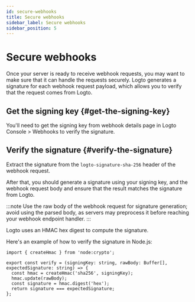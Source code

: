 ```yaml
---
id: secure-webhooks
title: Secure webhooks
sidebar_label: Secure webhooks
sidebar_position: 5
---
```


# Secure webhooks

Once your server is ready to receive webhook requests, you may want to make sure that it can handle the requests securely. Logto generates a signature for each webhook request payload, which allows you to verify that the request comes from Logto.

## Get the signing key \{#get-the-signing-key}

You'll need to get the signing key from webhook details page in <CloudLink to="/webhooks"> Logto Console > Webhooks</CloudLink> to verify the signature.

## Verify the signature \{#verify-the-signature}

Extract the signature from the `logto-signature-sha-256` header of the webhook request.

After that, you should generate a signature using your signing key, and the webhook request body and ensure that the result matches the signature from Logto.

:::note
Use the raw body of the webhook request for signature generation; avoid using the parsed body, as servers may preprocess it before reaching your webhook endpoint handler.
:::

Logto uses an HMAC hex digest to compute the signature.

Here's an example of how to verify the signature in Node.js:

```tsx
import { createHmac } from 'node:crypto';

export const verify = (signingKey: string, rawBody: Buffer[], expectedSignature: string) => {
  const hmac = createHmac('sha256', signingKey);
  hmac.update(rawBody);
  const signature = hmac.digest('hex');
  return signature === expectedSignature;
};
```
